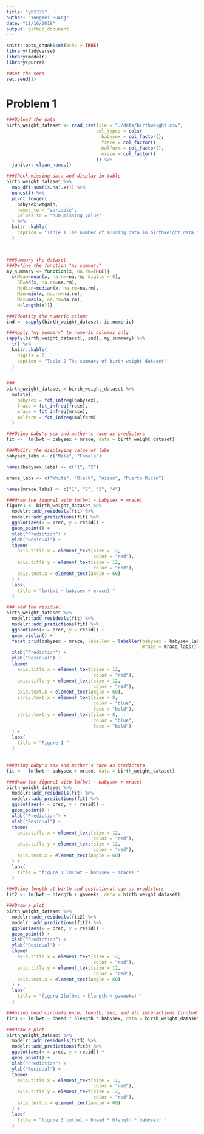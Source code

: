 ```yaml
---
title: "yh2736"
author: "Yongmei Huang"
date: "11/16/2019"
output: github_document
---
```


```r
knitr::opts_chunk$set(echo = TRUE)
library(tidyverse)
library(modelr)
library(purrr)

```


```r
##set the seed
set.seed(1)
```


# Problem 1
```r
###Upload the data
birth_weight_dataset <- read_csv(file = "./data/birthweight.csv", 
                                 col_types = cols(
                                   babysex = col_factor(),
                                   frace = col_factor(),
                                   malform = col_factor(),
                                   mrace = col_factor()
                                 )) %>% 
  janitor::clean_names()

###Check missing data and display in table
birth_weight_dataset %>% 
  map_df(~sum(is.na(.x))) %>%
  unnest() %>% 
  pivot_longer(
    babysex:wtgain,
    names_to = "variable",
    values_to = "num_missing_value"
  ) %>% 
  knitr::kable(
    caption = "Table 1 The number of missing data in birthweight data frame"
  ) 



###Summary the dataset
###Define the function "my_summary"
my_summary <- function(x, na.rm=TRUE){
  c(Mean=mean(x, na.rm=na.rm, digits = 0),
    SD=sd(x, na.rm=na.rm),
    Median=median(x, na.rm=na.rm),
    Min=min(x, na.rm=na.rm),
    Max=max(x, na.rm=na.rm), 
    N=length(x))}

###Identity the numeric column
ind <- sapply(birth_weight_dataset, is.numeric)

###Apply "my_summary" to numeric columns only
sapply(birth_weight_dataset[, ind], my_summary) %>%
  t() %>% 
  knitr::kable(
    digits = 2,
    caption = "Table 2 The summary of birth weight dataset"
  ) 
  

```

```r
###
birth_weight_dataset = birth_weight_dataset %>% 
  mutate(
    babysex = fct_infreq(babysex),
    frace = fct_infreq(frace),
    mrace = fct_infreq(mrace),
    malform = fct_infreq(malform)
  )

###Using baby's sex and mother's race as predictors
fit <-  lm(bwt ~ babysex + mrace, data = birth_weight_dataset) 

###Modify the displaying value of labs
babysex_labs <- c("Male", "Female")

names(babysex_labs) <- c("1", "2")

mrace_labs <- c("White", "Black", "Asian", "Puerto Rican")

names(mrace_labs) <- c("1", "2", "3", "4")

###draw the figure1 with lm(bwt ~ babysex + mrace)
figure1 <- birth_weight_dataset %>% 
  modelr::add_residuals(fit) %>% 
  modelr::add_predictions(fit) %>% 
  ggplot(aes(x = pred, y = resid)) +
  geom_point() + 
  xlab("Prediction") +
  ylab("Residual") +
  theme(
    axis.title.x = element_text(size = 12, 
                                color = "red"),
    axis.title.y = element_text(size = 12, 
                                color = "red"),
    axis.text.x = element_text(angle = 60)
  ) +
  labs(
    title = "lm(bwt ~ babysex + mrace) "
  )

### add the residual
birth_weight_dataset %>% 
  modelr::add_residuals(fit) %>% 
  modelr::add_predictions(fit) %>% 
  ggplot(aes(x = pred, y = resid)) + 
  geom_violin() +
  facet_grid(babysex ~ mrace, labeller = labeller(babysex = babysex_labs, 
                                                  mrace = mrace_labs)) +
  xlab("Prediction") +
  ylab("Residual") +
  theme(
    axis.title.x = element_text(size = 12, 
                                color = "red"),
    axis.title.y = element_text(size = 12, 
                                color = "red"),
    axis.text.x = element_text(angle = 60),
    strip.text.x = element_text(size = 8,
                                color = "blue",
                                face = "bold"),
    strip.text.y = element_text(size = 8,
                                color = "blue",
                                face = "bold")
  ) +
  labs(
    title = "Figure 1 "
  )
  
```

```r
###Using baby's sex and mother's race as predictors
fit <-  lm(bwt ~ babysex + mrace, data = birth_weight_dataset) 

###draw the figure1 with lm(bwt ~ babysex + mrace)
birth_weight_dataset %>% 
  modelr::add_residuals(fit) %>% 
  modelr::add_predictions(fit) %>% 
  ggplot(aes(x = pred, y = resid)) +
  geom_point() + 
  xlab("Prediction") +
  ylab("Residual") +
  theme(
    axis.title.x = element_text(size = 12, 
                                color = "red"),
    axis.title.y = element_text(size = 12, 
                                color = "red"),
    axis.text.x = element_text(angle = 60)
  ) +
  labs(
    title = "figure 1 lm(bwt ~ babysex + mrace) "
  )

```



```r
###Using length at birth and gestational age as predictors
fit2 <- lm(bwt ~ blength + gaweeks, data = birth_weight_dataset)

###Draw a plot 
birth_weight_dataset %>% 
  modelr::add_residuals(fit2) %>% 
  modelr::add_predictions(fit2) %>% 
  ggplot(aes(x = pred, y = resid)) +
  geom_point() + 
  xlab("Prediction") +
  ylab("Residual") +
  theme(
    axis.title.x = element_text(size = 12, 
                                color = "red"),
    axis.title.y = element_text(size = 12, 
                                color = "red"),
    axis.text.x = element_text(angle = 60)
  ) +
  labs(
    title = "figure 2lm(bwt ~ blength + gaweeks) "
  )


```


```r
###using head circumference, length, sex, and all interactions (including the three-way interaction)
fit3 <- lm(bwt ~ bhead * blength * babysex, data = birth_weight_dataset)

###Draw a plot 
birth_weight_dataset %>% 
  modelr::add_residuals(fit3) %>% 
  modelr::add_predictions(fit3) %>% 
  ggplot(aes(x = pred, y = resid)) +
  geom_point() + 
  xlab("Prediction") +
  ylab("Residual") +
  theme(
    axis.title.x = element_text(size = 12, 
                                color = "red"),
    axis.title.y = element_text(size = 12, 
                                color = "red"),
    axis.text.x = element_text(angle = 60)
  ) +
  labs(
    title = "figure 3 lm(bwt ~ bhead * blength * babysex) "
  )


```


